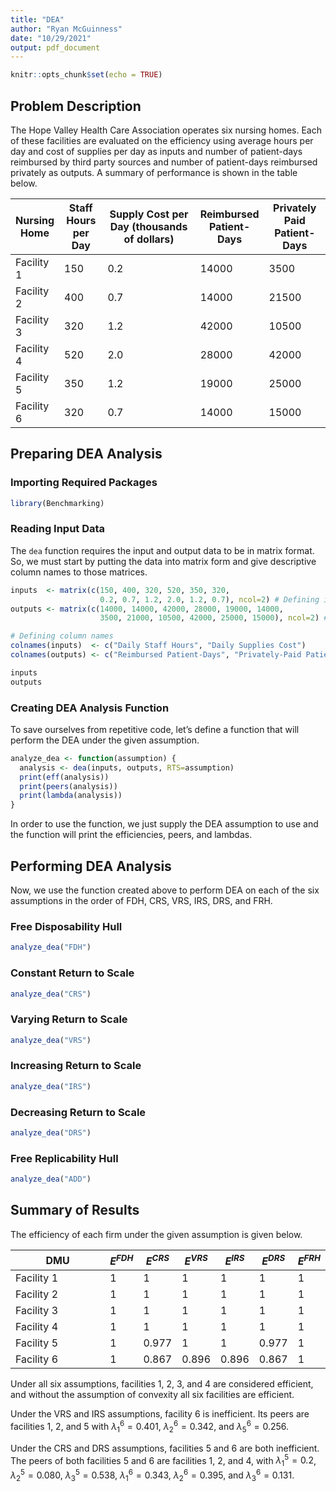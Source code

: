 ```yaml
---
title: "DEA"
author: "Ryan McGuinness"
date: "10/29/2021"
output: pdf_document
---
```


```r
knitr::opts_chunk$set(echo = TRUE)
```

## Problem Description
The Hope Valley Health Care Association operates six nursing homes. Each of these facilities are evaluated on the efficiency using average hours per day and cost of supplies per day as inputs and number of patient-days reimbursed by third party sources and number of patient-days reimbursed privately as outputs. A summary of performance is shown in the table below.  

| Nursing Home | Staff Hours per Day | Supply Cost per Day (thousands of dollars) | Reimbursed Patient-Days | Privately Paid Patient-Days |
|----------------------|---------------------|--------------------------------------------|-------------------------|-----------------------------|
| Facility 1           | 150                 | 0.2                                        | 14000                   | 3500                        |
| Facility 2           | 400                 | 0.7                                        | 14000                   | 21500                       |
| Facility 3           | 320                 | 1.2                                        | 42000                   | 10500                       |
| Facility 4           | 520                 | 2.0                                        | 28000                   | 42000                       |
| Facility 5           | 350                 | 1.2                                        | 19000                   | 25000                       |
| Facility 6           | 320                 | 0.7                                        | 14000                   | 15000                       |

## Preparing DEA Analysis

### Importing Required Packages
```r
library(Benchmarking)
```

### Reading Input Data
The `dea` function requires the input and output data to be in matrix format. So, we must start by putting the data into matrix form and give descriptive column names to those matrices.
```r
inputs  <- matrix(c(150, 400, 320, 520, 350, 320,
                    0.2, 0.7, 1.2, 2.0, 1.2, 0.7), ncol=2) # Defining inputs
outputs <- matrix(c(14000, 14000, 42000, 28000, 19000, 14000,
                    3500, 21000, 10500, 42000, 25000, 15000), ncol=2) # Defining outputs

# Defining column names
colnames(inputs)  <- c("Daily Staff Hours", "Daily Supplies Cost") 
colnames(outputs) <- c("Reimbursed Patient-Days", "Privately-Paid Patient Days")

inputs
outputs
```


### Creating DEA Analysis Function
To save ourselves from repetitive code, let's define a function that will perform the DEA under the given assumption.
```r
analyze_dea <- function(assumption) {
  analysis <- dea(inputs, outputs, RTS=assumption)
  print(eff(analysis))
  print(peers(analysis))
  print(lambda(analysis))
}
```

In order to use the function, we just supply the DEA assumption to use and the function will print the efficiencies, peers, and lambdas.

## Performing DEA Analysis
Now, we use the function created above to perform DEA on each of the six assumptions in the order of FDH, CRS, VRS, IRS, DRS, and FRH.

### Free Disposability Hull
```r
analyze_dea("FDH")
```

### Constant Return to Scale
```r
analyze_dea("CRS")
```

### Varying Return to Scale
```r
analyze_dea("VRS")
```

### Increasing Return to Scale
```r
analyze_dea("IRS")
```

### Decreasing Return to Scale
```r
analyze_dea("DRS")
```

### Free Replicability Hull
```r
analyze_dea("ADD")
```

## Summary of Results

The efficiency of each firm under the given assumption is given below.  

| DMU | $E^{FDH}$ | $E^{CRS}$   | $E^{VRS}$   | $E^{IRS}$   | $E^{DRS}$   | $E^{FRH}$ |
|----------------------|-----|-------|-------|-------|-------|-----|
| Facility 1           | 1   | 1     | 1     | 1     | 1     | 1   |
| Facility 2           | 1   | 1     | 1     | 1     | 1     | 1   |
| Facility 3           | 1   | 1     | 1     | 1     | 1     | 1   |
| Facility 4           | 1   | 1     | 1     | 1     | 1     | 1   |
| Facility 5           | 1   | 0.977 | 1     | 1     | 0.977 | 1   |
| Facility 6           | 1   | 0.867 | 0.896 | 0.896 | 0.867 | 1   |

Under all six assumptions, facilities 1, 2, 3, and 4 are considered efficient, and without the assumption of convexity all six facilities are efficient. 

Under the VRS and IRS assumptions, facility 6 is inefficient. Its peers are facilities 1, 2, and 5 with $\lambda_1^6 = 0.401$, $\lambda_2^6 = 0.342$, and $\lambda_5^6 = 0.256$.

Under the CRS and DRS assumptions, facilities 5 and 6 are both inefficient. The peers of both facilities 5 and 6 are facilities 1, 2, and 4, with $\lambda_1^5 = 0.2$, $\lambda_2^5 = 0.080$, $\lambda_3^5 = 0.538$, $\lambda_1^6 = 0.343$, $\lambda_2^6 = 0.395$, and $\lambda_3^6 = 0.131$.
